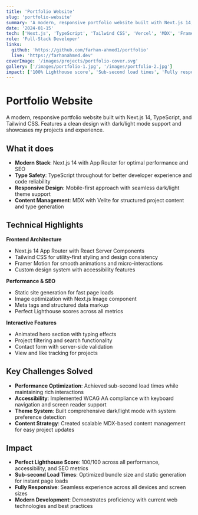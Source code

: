 ```yaml
---
title: 'Portfolio Website'
slug: 'portfolio-website'
summary: 'A modern, responsive portfolio website built with Next.js 14, TypeScript, and Tailwind CSS. Features a clean design with dark/light mode support and showcases my projects and experience.'
date: '2024-01-15'
tech: ['Next.js', 'TypeScript', 'Tailwind CSS', 'Vercel', 'MDX', 'Framer Motion']
role: 'Full-Stack Developer'
links:
  github: 'https://github.com/farhan-ahmed1/portfolio'
  live: 'https://farhanahmed.dev'
coverImage: '/images/projects/portfolio-cover.svg'
gallery: ['/images/portfolio-1.jpg', '/images/portfolio-2.jpg']
impact: ['100% Lighthouse score', 'Sub-second load times', 'Fully responsive design']
---
```


# Portfolio Website

A modern, responsive portfolio website built with Next.js 14, TypeScript, and Tailwind CSS. Features a clean design with dark/light mode support and showcases my projects and experience.

## What it does

- **Modern Stack**: Next.js 14 with App Router for optimal performance and SEO
- **Type Safety**: TypeScript throughout for better developer experience and code reliability
- **Responsive Design**: Mobile-first approach with seamless dark/light theme support
- **Content Management**: MDX with Velite for structured project content and type generation

## Technical Highlights

**Frontend Architecture**
- Next.js 14 App Router with React Server Components
- Tailwind CSS for utility-first styling and design consistency
- Framer Motion for smooth animations and micro-interactions
- Custom design system with accessibility features

**Performance & SEO**
- Static site generation for fast page loads
- Image optimization with Next.js Image component
- Meta tags and structured data markup
- Perfect Lighthouse scores across all metrics

**Interactive Features**
- Animated hero section with typing effects
- Project filtering and search functionality
- Contact form with server-side validation
- View and like tracking for projects

## Key Challenges Solved

- **Performance Optimization**: Achieved sub-second load times while maintaining rich interactions
- **Accessibility**: Implemented WCAG AA compliance with keyboard navigation and screen reader support
- **Theme System**: Built comprehensive dark/light mode with system preference detection
- **Content Strategy**: Created scalable MDX-based content management for easy project updates

## Impact

- **Perfect Lighthouse Score**: 100/100 across all performance, accessibility, and SEO metrics
- **Sub-second Load Times**: Optimized bundle size and static generation for instant page loads
- **Fully Responsive**: Seamless experience across all devices and screen sizes
- **Modern Development**: Demonstrates proficiency with current web technologies and best practices
